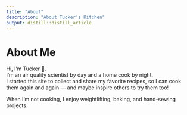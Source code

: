 ```yaml
---
title: "About"
description: "About Tucker's Kitchen"
output: distill::distill_article
---
```


# About Me

Hi, I’m Tucker 👋.  
I’m an air quality scientist by day and a home cook by night.  
I started this site to collect and share my favorite recipes, so I can 
cook them again and again — and maybe inspire others to try them too!

When I’m not cooking, I enjoy weightlifting, baking, and hand-sewing projects.
